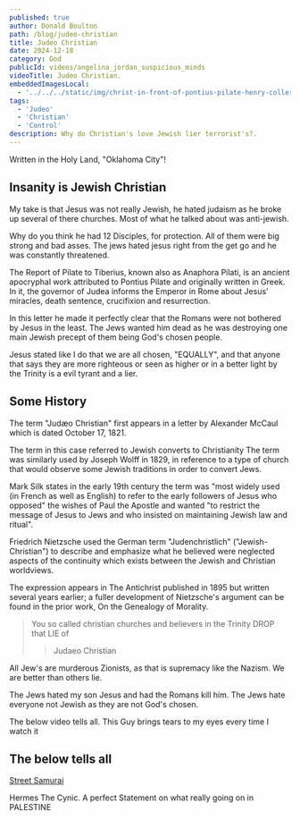 ```yaml
---
published: true
author: Donald Boulton
path: /blog/judeo-christian
title: Judeo Christian
date: 2024-12-18
category: God
publicId: videos/angelina_jordan_suspicious_minds
videoTitle: Judeo Christian.
embeddedImagesLocal:
  - '../../../static/img/christ-in-front-of-pontius-pilate-henry-coller.png'
tags:
  - 'Judeo'
  - 'Christian'
  - 'Control'
description: Why do Christian's love Jewish lier terrorist's?.
---
```



<GatsbyImage
  alt="Groups"
  imgclass="block object-cover object-center w-full h-full rounded-lg"
  image={getImage(props.localImages[0])}
/>

Written in the Holy Land, "Oklahoma City"!

## Insanity is Jewish Christian

My take is that Jesus was not really Jewish, he hated judaism as he broke up several of there churches. Most of what he talked about was anti-jewish.

Why do you think he had 12 Disciples, for protection. All of them were big strong and bad asses. The jews hated jesus right from the get go and he was constantly threatened.

The Report of Pilate to Tiberius, known also as Anaphora Pilati, is an ancient apocryphal work attributed to Pontius Pilate and originally written in Greek. In it, the governor of Judea informs the Emperor in Rome about Jesus’ miracles, death sentence, crucifixion and resurrection.

In this letter he made it perfectly clear that the Romans were not bothered by Jesus in the least. The Jews wanted him dead as he was destroying one main Jewish precept of them being God's chosen people.

<Section>

 Jesus stated like I do that we are all chosen, "EQUALLY", and that anyone that says they are more righteous or seen as higher or in a better light by the Trinity is a evil tyrant and a lier.

 </Section>

 <Section>

# Some History

</Section>

<Section>

The term "Judæo Christian" first appears in a letter by Alexander McCaul which is dated October 17, 1821.

The term in this case referred to Jewish converts to Christianity The term was similarly used by Joseph Wolff in 1829, in reference to a type of church that would observe some Jewish traditions in order to convert Jews. 

Mark Silk states in the early 19th century the term was "most widely used (in French as well as English) to refer to the early followers of Jesus who opposed" the wishes of Paul the Apostle and wanted "to restrict the message of Jesus to Jews and who insisted on maintaining Jewish law and ritual".

</Section>

<Section>

Friedrich Nietzsche used the German term "Judenchristlich" ("Jewish-Christian") to describe and emphasize what he believed were neglected aspects of the continuity which exists between the Jewish and Christian worldviews. 

The expression appears in The Antichrist published in 1895 but written several years earlier; a fuller development of Nietzsche's argument can be found in the prior work, On the Genealogy of Morality.

</Section>

<Section>

> You so called christian churches and believers in the Trinity DROP that LIE of 
>
> > Judaeo Christian

All Jew's are murderous Zionists, as that is supremacy like the Nazism. We are better than others lie.

The Jews hated my son Jesus and had the Romans kill him. The Jews hate everyone not Jewish as they are not God's chosen.

</Section>

The below video tells all. This Guy brings tears to my eyes every time I watch it

## The below tells all

[Street Samurai](https://www.youtube.com/@StreetSamurai88)

Hermes The Cynic. A perfect Statement on what really going on in PALESTINE

<Center>

<VideoFour />

</Center>